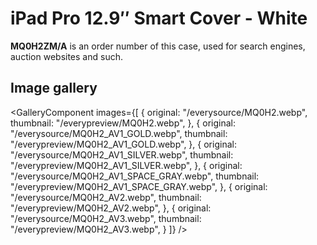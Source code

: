 
# iPad Pro 12.9″ Smart Cover - White

<Callout type='info' emoji='👉🏻'>**MQ0H2ZM/A** is an order number of this case, used for search engines, auction websites and such.</Callout>

## Image gallery

<GalleryComponent
    images={[
      {
        original: "/everysource/MQ0H2.webp",
        thumbnail: "/everypreview/MQ0H2.webp",
      },
      {
        original: "/everysource/MQ0H2_AV1_GOLD.webp",
        thumbnail: "/everypreview/MQ0H2_AV1_GOLD.webp",
      },
      {
        original: "/everysource/MQ0H2_AV1_SILVER.webp",
        thumbnail: "/everypreview/MQ0H2_AV1_SILVER.webp",
      },
      {
        original: "/everysource/MQ0H2_AV1_SPACE_GRAY.webp",
        thumbnail: "/everypreview/MQ0H2_AV1_SPACE_GRAY.webp",
      },
      {
        original: "/everysource/MQ0H2_AV2.webp",
        thumbnail: "/everypreview/MQ0H2_AV2.webp",
      },
      {
        original: "/everysource/MQ0H2_AV3.webp",
        thumbnail: "/everypreview/MQ0H2_AV3.webp",
      }
    ]}
  />
